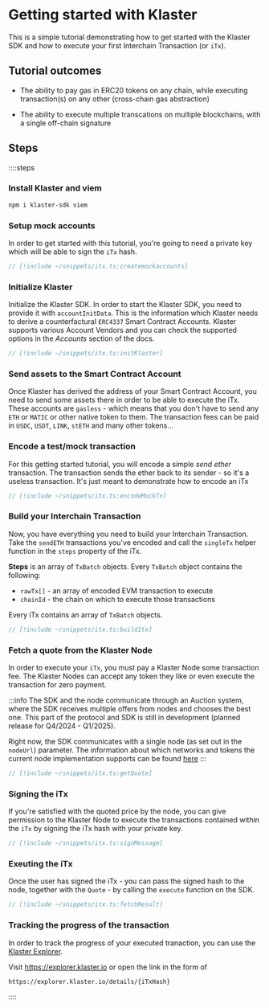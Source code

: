 # Getting started with Klaster

This is a simple tutorial demonstrating how to get started with the Klaster SDK and how to execute your first Interchain 
Transaction (or `iTx`).

## Tutorial outcomes 

- The ability to pay gas in ERC20 tokens on any chain, while executing transaction(s) on any other (cross-chain gas abstraction)

- The ability to execute multiple transcations on multiple blockchains, with a single off-chain signature

## Steps 
::::steps

### Install Klaster and viem

```bash
npm i klaster-sdk viem
```

### Setup mock accounts

In order to get started with this tutorial, you're going to need a private key which will be able to sign the `iTx` hash.

```ts
// [!include ~/snippets/itx.ts:createmockaccounts]
```

### Initialize Klaster

Initialize the Klaster SDK. In order to start the Klaster SDK, you need to provide it with `accountInitData`. This is the
information which Klaster needs to derive a counterfactural `ERC4337` Smart Contract Accounts. Klaster supports various Account
Vendors and you can check the supported options in the _Accounts_ section of the docs.

```ts
// [!include ~/snippets/itx.ts:initKlaster]
```

### Send assets to the Smart Contract Account

Once Klaster has derived the address of your Smart Contract Account, you need to send some assets there in order to be able to
execute the iTx. These accounts are `gasless` - which means that you don't have to send any `ETH` or `MATIC` or other native
token to them. The transaction fees can be paid in `USDC`, `USDT`, `LINK`, `stETH` and many other tokens...

### Encode a test/mock transaction

For this getting started tutorial, you will encode a simple _send ether_ transaction. The transaction sends the ether back to 
its sender - so it's a useless transaction. It's just meant to demonstrate how to encode an iTx

```ts
// [!include ~/snippets/itx.ts:encodeMockTx]
```

### Build your Interchain Transaction

Now, you have everything you need to build your Interchain Transaction. Take the `sendETH` transactions you've encoded and call
the `singleTx` helper function in the `steps` property of the iTx. 

**Steps** is an array of `TxBatch` objects. Every `TxBatch` object contains the following:

- `rawTx[]` - an array of encoded EVM transaction to execute
- `chainId` - the chain on which to execute those transactions

Every iTx contains an array of `TxBatch` objects.

```ts
// [!include ~/snippets/itx.ts:buildItx]
```

### Fetch a quote from the Klaster Node

In order to execute your `iTx`, you must pay a Klaster Node some transaction fee. The Klaster Nodes can accept any token they
like or even execute the transaction for zero payment. 

:::info
The SDK and the node communicate through an Auction system, where the 
SDK receives multiple offers from nodes and chooses the best one. This part of the protocol and SDK is still in development 
(planned release for Q4/2024 - Q1/2025). 

Right now, the SDK communicates with a single node (as set out in the `nodeUrl`) 
parameter. The information about which networks and tokens the current node implementation supports can be found [here](./supported-networks-tokens.mdx)
:::

```ts
// [!include ~/snippets/itx.ts:getQuote]
```

### Signing the iTx

If you're satisfied with the quoted price by the node, you can give permission to the Klaster Node to execute the transactions
contained within the `iTx` by signing the iTx hash with your private key. 

```ts
// [!include ~/snippets/itx.ts:signMessage]
```

### Exeuting the iTx

Once the user has signed the iTx - you can pass the signed hash to the node, together with the `Quote` - by calling the `execute`
function on the SDK.

```ts
// [!include ~/snippets/itx.ts:fetchResult]
```

### Tracking the progress of the transaction

In order to track the progress of your executed tranaction, you can use the [Klaster Explorer](./explorer).

Visit https://explorer.klaster.io or open the link in the form of

 `https://explorer.klaster.io/details/{iTxHash}`


::::